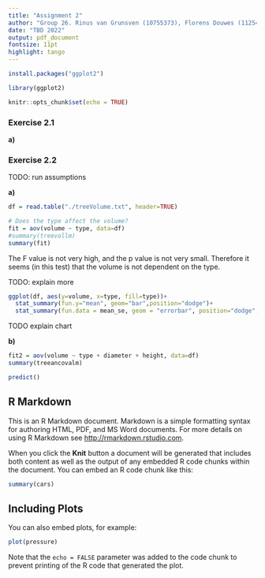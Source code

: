 ```yaml
---
title: "Assignment 2"
author: "Group 26. Rinus van Grunsven (10755373), Florens Douwes (11254483), Imad Lotfi (14651610)"
date: "TBD 2022"
output: pdf_document
fontsize: 11pt
highlight: tango
---
```



```r
install.packages("ggplot2")

library(ggplot2)

knitr::opts_chunk$set(echo = TRUE)
```

### Exercise 2.1

**a)** 



### Exercise 2.2

TODO: run assumptions


**a)**
```r
df = read.table("./treeVolume.txt", header=TRUE)

# Does the type affect the volume?
fit = aov(volume ~ type, data=df)
#summary(treevollm) 
summary(fit)
```

The F value is not very high, and the p value is not very small. Therefore it seems (in this test) that the volume is not dependent on the type.

TODO: explain more

```r
ggplot(df, aes(y=volume, x=type, fill=type))+
  stat_summary(fun.y="mean", geom="bar",position="dodge")+
  stat_summary(fun.data = mean_se, geom = "errorbar", position="dodge",width=.8)

```

TODO explain chart

**b)**
```r

fit2 = aov(volume ~ type + diameter + height, data=df)
summary(treeancovalm)
```
```r
predict()

```

## R Markdown

This is an R Markdown document. Markdown is a simple formatting syntax for authoring HTML, PDF, and MS Word documents. For more details on using R Markdown see <http://rmarkdown.rstudio.com>.

When you click the **Knit** button a document will be generated that includes both content as well as the output of any embedded R code chunks within the document. You can embed an R code chunk like this:

```r
summary(cars)
```

## Including Plots

You can also embed plots, for example:

```r
plot(pressure)
```

Note that the `echo = FALSE` parameter was added to the code chunk to prevent printing of the R code that generated the plot.
